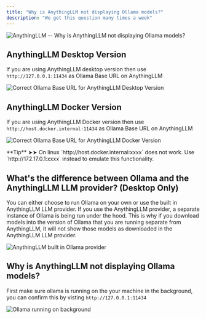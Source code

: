```yaml
---
title: "Why is AnythingLLM not displaying Ollama models?"
description: "We get this question many times a week"
---
```



<Image
  src="/images/faq/ollama-models-not-loading/header-image.png"
  height={1080}
  width={1920}
  quality={100}
  alt="AnythingLLM -- Why is AnythingLLM not displaying Ollama models?"
/>

## AnythingLLM Desktop Version

If you are using AnythingLLM desktop version then use `http://127.0.0.1:11434` as Ollama Base URL on AnythingLLM

<Image
  src="/images/faq/ollama-models-not-loading/ollama-correct-url.png"
  height={1080}
  width={1920}
  quality={100}
  alt="Correct Ollama Base URL for AnythingLLM Desktop Version"
/>

## AnythingLLM Docker Version

If you are using AnythingLLM Docker version then use `http://host.docker.internal:11434` as Ollama Base URL on AnythingLLM

<Image
  src="/images/faq/ollama-models-not-loading/ollama-correct-url-docker.png"
  height={1080}
  width={1920}
  quality={100}
  alt="Correct Ollama Base URL for AnythingLLM Docker Version"
/>

<Callout type="info" emoji="️💡">
  **Tip** ➤➤ On linux `http://host.docker.internal:xxxx` does not work. Use
  `http://172.17.0.1:xxxx` instead to emulate this functionality.
</Callout>


## What's the difference between Ollama and the AnythingLLM LLM provider? (Desktop Only)

You can either choose to run Ollama on your own or use the built in AnythingLLM LLM provider. If you use the AnythingLLM provider, a separate instance of Ollama is being run under the hood. This is why if you download models into the version of Ollama that you are running separate from AnythingLLM, it will not show those models as downloaded in the AnythingLLM LLM provider.

<Image
  src="/images/faq/ollama-models-not-loading/anythingllm-ollama-provider.png"
  height={1080}
  width={1920}
  quality={100}
  alt="AnythingLLM built in Ollama provider"
/>

## Why is AnythingLLM not displaying Ollama models?

First make sure ollama is running on the your machine in the background, you can confirm this by visting `http://127.0.0.1:11434`

<Image
  src="/images/faq/ollama-models-not-loading/ollama-running.png"
  height={1080}
  width={1920}
  quality={100}
  alt="Ollama running on background"
/>

